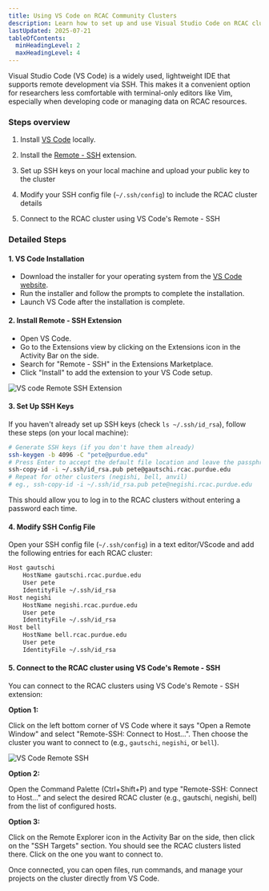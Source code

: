 ```yaml
---
title: Using VS Code on RCAC Community Clusters
description: Learn how to set up and use Visual Studio Code on RCAC clusters.
lastUpdated: 2025-07-21
tableOfContents:
  minHeadingLevel: 2
  maxHeadingLevel: 4
---
```



Visual Studio Code (VS Code) is a widely used, lightweight IDE that supports remote development via SSH.
This makes it a convenient option for researchers less comfortable with terminal-only editors like Vim, especially when developing code or managing data on RCAC resources.


### Steps overview

<Steps>

1. Install [VS Code](https://code.visualstudio.com) locally.  

2. Install the [Remote - SSH](https://marketplace.visualstudio.com/items?itemName=ms-vscode-remote.remote-ssh) extension.

3. Set up SSH keys on your local machine and upload your public key to the cluster

4. Modify your SSH config file (`~/.ssh/config`) to include the RCAC cluster details

5. Connect to the RCAC cluster using VS Code's Remote - SSH
</Steps>

### Detailed Steps

#### 1. VS Code Installation

- Download the installer for your operating system from the [VS Code website](https://code.visualstudio.com).
- Run the installer and follow the prompts to complete the installation.
- Launch VS Code after the installation is complete.

#### 2. Install Remote - SSH Extension

- Open VS Code.
- Go to the Extensions view by clicking on the Extensions icon in the Activity Bar on the side.
- Search for "Remote - SSH" in the Extensions Marketplace.
- Click "Install" to add the extension to your VS Code setup.

![VS code Remote SSH Extension](/assets/figures/vscode-extension.png)


#### 3. Set Up SSH Keys

If you haven't already set up SSH keys (check `ls ~/.ssh/id_rsa`), follow these steps (on your local machine):

```bash frame="none"
# Generate SSH keys (if you don't have them already)
ssh-keygen -b 4096 -C "pete@purdue.edu"
# Press Enter to accept the default file location and leave the passphrase empty for simplicity
ssh-copy-id -i ~/.ssh/id_rsa.pub pete@gautschi.rcac.purdue.edu
# Repeat for other clusters (negishi, bell, anvil)
# eg., ssh-copy-id -i ~/.ssh/id_rsa.pub pete@negishi.rcac.purdue.edu
```

This should allow you to log in to the RCAC clusters without entering a password each time.

#### 4. Modify SSH Config File

Open your SSH config file (`~/.ssh/config`) in a text editor/VScode and add the following entries for each RCAC cluster:

```bash title="~/.ssh/config"
Host gautschi
    HostName gautschi.rcac.purdue.edu
    User pete
    IdentityFile ~/.ssh/id_rsa
Host negishi
    HostName negishi.rcac.purdue.edu
    User pete
    IdentityFile ~/.ssh/id_rsa
Host bell
    HostName bell.rcac.purdue.edu
    User pete
    IdentityFile ~/.ssh/id_rsa
```

#### 5. Connect to the RCAC cluster using VS Code's Remote - SSH

You can connect to the RCAC clusters using VS Code's Remote - SSH extension:

**Option 1:**

Click on the left bottom corner of VS Code where it says "Open a Remote Window" and select "Remote-SSH: Connect to Host...". Then choose the cluster you want to connect to (e.g., `gautschi`, `negishi`, or `bell`).

![VS Code Remote SSH](/assets/figures/vscode-connect.png)

**Option 2:**

Open the Command Palette (Ctrl+Shift+P) and type "Remote-SSH: Connect to Host..." and select the desired RCAC cluster (e.g., gautschi, negishi, bell) from the list of configured hosts.


**Option 3:**

Click on the Remote Explorer icon in the Activity Bar on the side, then click on the "SSH Targets" section. You should see the RCAC clusters listed there. Click on the one you want to connect to.

Once connected, you can open files, run commands, and manage your projects on the cluster directly from VS Code.

